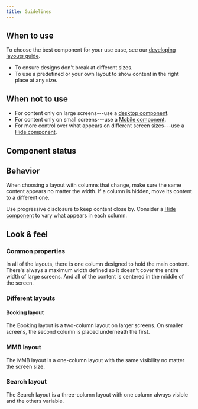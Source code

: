 ```yaml
---
title: Guidelines
---
```



<ReactExample exampleId="Layout-search" />

## When to use

To choose the best component for your use case, see our [developing layouts guide](/development/guides/developing-layouts/).

- To ensure designs don't break at different sizes.
- To use a predefined or your own layout to show content in the right place at any size.

## When not to use

- For content only on large screens---use a [desktop component](/components/responsive/desktop/).
- For content only on small screens---use a [Mobile component](/components/responsive/mobile/).
- For more control over what appears on different screen sizes---use a
  [Hide component](/components/responsive/hide/).

## Component status

<ComponentStatus component="Layout" />

## Behavior

<ResponsiveSimilarContentSnippet />

When choosing a layout with columns that change,
make sure the same content appears no matter the width.
If a column is hidden, move its content to a different one.

Use progressive disclosure to keep content close by.
Consider a [Hide component](/components/responsive/hide/) to vary what appears in each column.

## Look & feel

### Common properties

In all of the layouts, there is one column designed to hold the main content.
There's always a maximum width defined
so it doesn't cover the entire width of large screens.
And all of the content is centered in the middle of the screen.

### Different layouts

#### Booking layout

The Booking layout is a two-column layout on larger screens.
On smaller screens, the second column is placed underneath the first.

<ReactExample exampleId="Layout-booking" />

### MMB layout

The MMB layout is a one-column layout with the same visibility no matter the screen size.

<ReactExample exampleId="Layout-mmb" />

### Search layout

The Search layout is a three-column layout with one column always visible and the others variable.

<ReactExample exampleId="Layout-search" />
